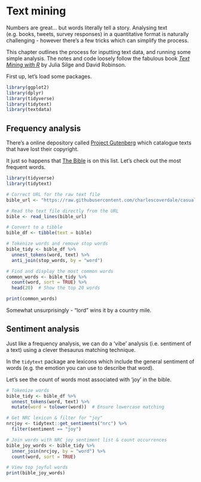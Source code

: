 # Text mining

Numbers are great... but words literally tell a story. Analysing text (e.g. books, tweets, survey responses) in a quantitative format is naturally challenging - however there's a few tricks which can simplify the process.

This chapter outlines the process for inputting text data, and running some simple analysis. The notes and code loosely follow the fabulous book [*Text Mining with R*](https://www.bookdepository.com/Text-Mining-with-R-Julia-Silge/9781491981658) by Julia Silge and David Robinson.

First up, let's load some packages.

```r

library(ggplot2)
library(dplyr)
library(tidyverse)
library(tidytext)
library(textdata)
```

## Frequency analysis

There's a online depository called [Project Gutenberg](https://www.gutenberg.org/) which catalogue texts that have lost their copyright.

It just so happens that [The Bible](https://www.gutenberg.org/ebooks/30) is on this list. Let's check out the most frequent words.

```r
library(tidyverse)
library(tidytext)

# Correct URL for the raw text file
bible_url <- "https://raw.githubusercontent.com/charlescoverdale/casualdabbler2e/main/data/bible.txt"

# Read the text file directly from the URL
bible <- read_lines(bible_url)

# Convert to a tibble
bible_df <- tibble(text = bible)

# Tokenize words and remove stop words
bible_tidy <- bible_df %>%
  unnest_tokens(word, text) %>%
  anti_join(stop_words, by = "word")

# Find and display the most common words
common_words <- bible_tidy %>%
  count(word, sort = TRUE) %>%
  head(20)  # Show the top 20 words

print(common_words)

```

Somewhat unsurprisingly - "lord" wins it by a country mile.

## Sentiment analysis

Just like a frequency analysis, we can do a 'vibe' analysis (i.e. sentiment of a text) using a clever thesaurus matching technique.

In the `tidytext` package are lexicons which include the general sentiment of words (e.g. the emotion you can use to describe that word).

Let's see the count of words most associated with 'joy' in the bible.

```r

# Tokenize words
bible_tidy <- bible_df %>%
  unnest_tokens(word, text) %>%
  mutate(word = tolower(word))  # Ensure lowercase matching

# Get NRC lexicon & filter for "joy"
nrcjoy <- tidytext::get_sentiments("nrc") %>%
  filter(sentiment == "joy")

# Join words with NRC joy sentiment list & count occurrences
bible_joy_words <- bible_tidy %>%
  inner_join(nrcjoy, by = "word") %>%
  count(word, sort = TRUE)

# View top joyful words
print(bible_joy_words)

```
